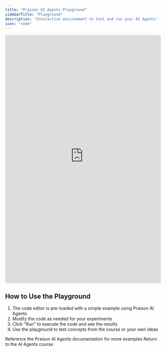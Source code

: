```yaml
---
title: "Praison AI Agents Playground"
sidebarTitle: "Playground"
description: "Interactive environment to test and run your AI Agents"
icon: "code"
---
```


<iframe 
  id="codeExecutionFrame"
  src="https://code-execution-server-praisonai.replit.app/?code=import%20openai%0A%0Aclient%20%3D%20openai.OpenAI()%0Aresult%20%3D%20client.chat.completions.create(%0A%20%20%20%20model%3D%22gpt-3.5-turbo%22%2C%0A%20%20%20%20messages%3D%5B%0A%20%20%20%20%20%20%20%20%7B%22role%22%3A%20%22user%22%2C%20%22content%22%3A%20%22Hello%20World%22%7D%0A%20%20%20%20%5D%0A)%0A%0Aprint(result.choices%5B0%5D.message.content)" 
  width="100%" 
  height="800px" 
  frameborder="0"
  allow="clipboard-read; clipboard-write"
  scrolling="yes"
  onload="resizeIframe(this)"
></iframe>

## How to Use the Playground

1. The code editor is pre-loaded with a simple example using Praison AI Agents
2. Modify the code as needed for your experiments
3. Click "Run" to execute the code and see the results
4. Use the playground to test concepts from the course or your own ideas

<CardGroup cols={2}>
  <Card title="API Documentation" icon="book" href="https://docs.praison.ai">
    Reference the Praison AI Agents documentation for more examples
  </Card>
  <Card title="Back to Course" icon="arrow-left" href="/course/agents/01-introduction">
    Return to the AI Agents course
  </Card>
</CardGroup>